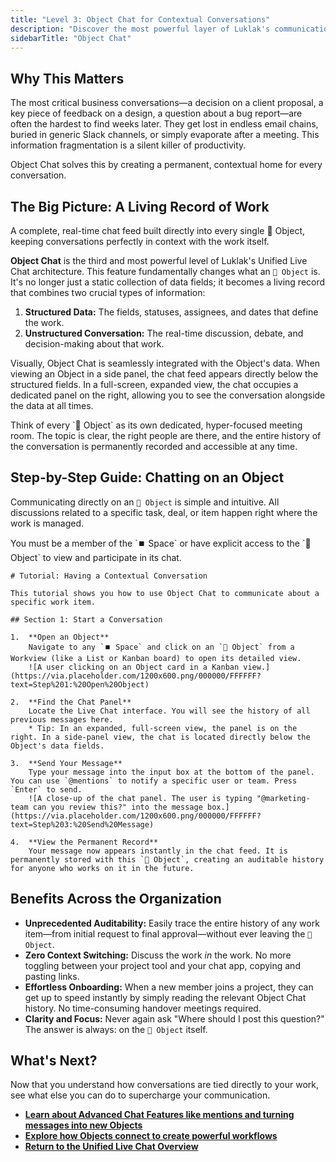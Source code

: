 ```yaml
---
title: "Level 3: Object Chat for Contextual Conversations"
description: "Discover the most powerful layer of Luklak's communication: a dedicated chat feed on every single Object for perfectly contextual, auditable conversations."
sidebarTitle: "Object Chat"
---
```


## Why This Matters

<Info>
  The most critical business conversations—a decision on a client proposal, a key piece of feedback on a design, a question about a bug report—are often the hardest to find weeks later. They get lost in endless email chains, buried in generic Slack channels, or simply evaporate after a meeting. This information fragmentation is a silent killer of productivity.
</Info>

Object Chat solves this by creating a permanent, contextual home for every conversation.

## The Big Picture: A Living Record of Work

<Card title="Level 3: Object Chat" icon="comment-lines" iconType="duotone">
  A complete, real-time chat feed built directly into every single 🧊 Object, keeping conversations perfectly in context with the work itself.
</Card>

**Object Chat** is the third and most powerful level of Luklak's Unified Live Chat architecture. This feature fundamentally changes what an `🧊 Object` is. It's no longer just a static collection of data fields; it becomes a living record that combines two crucial types of information:

1. **Structured Data:** The fields, statuses, assignees, and dates that define the work.
2. **Unstructured Conversation:** The real-time discussion, debate, and decision-making about that work.

Visually, Object Chat is seamlessly integrated with the Object's data. When viewing an Object in a side panel, the chat feed appears directly below the structured fields. In a full-screen, expanded view, the chat occupies a dedicated panel on the right, allowing you to see the conversation alongside the data at all times.

<Tip>
  Think of every `🧊 Object` as its own dedicated, hyper-focused meeting room. The topic is clear, the right people are there, and the entire history of the conversation is permanently recorded and accessible at any time.
</Tip>

## Step-by-Step Guide: Chatting on an Object

Communicating directly on an `🧊 Object` is simple and intuitive. All discussions related to a specific task, deal, or item happen right where the work is managed.

<Warning>
  You must be a member of the `⏹️ Space` or have explicit access to the `🧊 Object` to view and participate in its chat.
</Warning>

```guidejar
# Tutorial: Having a Contextual Conversation

This tutorial shows you how to use Object Chat to communicate about a specific work item.

## Section 1: Start a Conversation

1.  **Open an Object**
    Navigate to any `⏹️ Space` and click on an `🧊 Object` from a Workview (like a List or Kanban board) to open its detailed view.
    ![A user clicking on an Object card in a Kanban view.](https://via.placeholder.com/1200x600.png/000000/FFFFFF?text=Step%201:%20Open%20Object)

2.  **Find the Chat Panel**
    Locate the Live Chat interface. You will see the history of all previous messages here.
    * Tip: In an expanded, full-screen view, the panel is on the right. In a side-panel view, the chat is located directly below the Object's data fields.

3.  **Send Your Message**
    Type your message into the input box at the bottom of the panel. You can use `@mentions` to notify a specific user or team. Press `Enter` to send.
    ![A close-up of the chat panel. The user is typing "@marketing-team can you review this?" into the message box.](https://via.placeholder.com/1200x600.png/000000/FFFFFF?text=Step%203:%20Send%20Message)

4.  **View the Permanent Record**
    Your message now appears instantly in the chat feed. It is permanently stored with this `🧊 Object`, creating an auditable history for anyone who works on it in the future.
```

## Benefits Across the Organization

- **Unprecedented Auditability:** Easily trace the entire history of any work item—from initial request to final approval—without ever leaving the `🧊 Object`.
- **Zero Context Switching:** Discuss the work _in_ the work. No more toggling between your project tool and your chat app, copying and pasting links.
- **Effortless Onboarding:** When a new member joins a project, they can get up to speed instantly by simply reading the relevant Object Chat history. No time-consuming handover meetings required.
- **Clarity and Focus:** Never again ask "Where should I post this question?" The answer is always: on the `🧊 Object` itself.

## What's Next?

Now that you understand how conversations are tied directly to your work, see what else you can do to supercharge your communication.

- [**Learn about Advanced Chat Features like mentions and turning messages into new Objects**](https://www.google.com/search?q=/platform/core-concepts/unified-live-chat/chat-features)
- [**Explore how Objects connect to create powerful workflows**](https://www.google.com/search?q=/platform/core-concepts/object-connection)
- [**Return to the Unified Live Chat Overview**](https://www.google.com/search?q=/platform/core-concepts/unified-live-chat/)